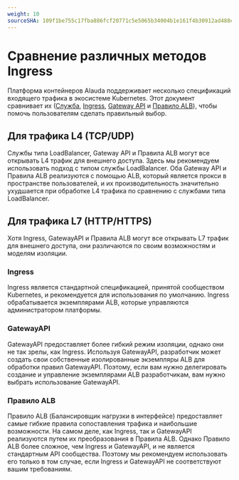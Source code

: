 ```yaml
---
weight: 10
sourceSHA: 109f1be755c17fba886fcf20771c5e5065b34004b1e161f4b30912ad488efbcb
---
```


# Сравнение различных методов Ingress

Платформа контейнеров Alauda поддерживает несколько спецификаций входящего трафика в экосистеме Kubernetes. Этот документ сравнивает их ([Служба](../functions/configure_service.mdx), [Ingress](../functions/configure_ingress.mdx), [Gateway API](./gatewayapi.mdx) и [Правило ALB](../how_to/create_loadbalancer.mdx#alb_rule)), чтобы помочь пользователям сделать правильный выбор.

## Для трафика L4 (TCP/UDP)

Службы типа LoadBalancer, Gateway API и Правила ALB могут все открывать L4 трафик для внешнего доступа. Здесь мы рекомендуем использовать подход с типом службы LoadBalancer. Оба Gateway API и Правила ALB реализуются с помощью ALB, который является прокси в пространстве пользователей, и их производительность значительно ухудшается при обработке L4 трафика по сравнению с службами типа LoadBalancer.

## Для трафика L7 (HTTP/HTTPS)

Хотя Ingress, GatewayAPI и Правила ALB могут все открывать L7 трафик для внешнего доступа, они различаются по своим возможностям и моделям изоляции.

### Ingress

Ingress является стандартной спецификацией, принятой сообществом Kubernetes, и рекомендуется для использования по умолчанию. Ingress обрабатывается экземплярами ALB, которые управляются администратором платформы.

### GatewayAPI

GatewayAPI предоставляет более гибкий режим изоляции, однако они не так зрелы, как Ingress. Используя GatewayAPI, разработчик может создать свои собственные изолированные экземпляры ALB для обработки правил GatewayAPI. Поэтому, если вам нужно делегировать создание и управление экземплярами ALB разработчикам, вам нужно выбрать использование GatewayAPI.

### Правило ALB

Правило ALB (Балансировщик нагрузки в интерфейсе) предоставляет самые гибкие правила сопоставления трафика и наибольшие возможности. На самом деле, как Ingress, так и GatewayAPI реализуются путем их преобразования в Правила ALB. Однако Правило ALB более сложное, чем Ingress и GatewayAPI, и не является стандартным API сообщества. Поэтому мы рекомендуем использовать его только в том случае, если Ingress и GatewayAPI не соответствуют вашим требованиям.
